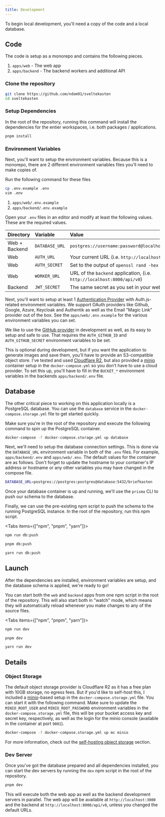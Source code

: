 ```yaml
---
title: Development
---
```


To begin local development, you'll need a copy of the code and a local database.

## Code

The code is setup as a monorepo and contains the following pieces.

1. `apps/web` - The web app
2. `apps/backend` - The backend workers and additional API

<Steps>
<Step>

### Clone the repository

```bash
git clone https://github.com/ndom91/sveltekasten
cd sveltekasten
```

</Step>
<Step>

### Setup Dependencies

In the root of the repository, running this command will install the dependencies for the entier workspaces, i.e. both packages / applications.

```bash
pnpm install
```

</Step>
<Step>

### Environment Variables

Next, you'll want to setup the environment variables. Because this is a monorepo, there are 2 different environment variables files you'll need to make copies of.

Run the following command for these files

```bash
cp .env.example .env
vim .env
```

1. `apps/web/.env.example`
2. `apps/backend/.env.example`

Open your `.env` files in an editor and modify at least the following values. These are the required values.

| Directory     | Variable       | Value                                                                   |
| :------------ | :------------- | :---------------------------------------------------------------------- |
| Web + Backend | `DATABASE_URL` | `postgres://username:password@localhost:5432/postgres`                  |
| Web           | `AUTH_URL`     | Your current URL (i.e. `http://localhost:3000`)                         |
| Web           | `AUTH_SECRET`  | Set to the output of `openssl rand -hex 33`                             |
| Web           | `WORKER_URL`   | URL of the `backend` application, (i.e. `http://localhost:8000/api/v0`) |
| Backend       | `JWT_SECRET`   | The same secret as you set in your web's `AUTH_SECRET`                  |

Next, you'll want to setup at least 1 [Authentication Provider](https://authjs.dev) with Auth.js-related environment variables. We support OAuth providers like Github, Google, Azure, Keycloak and Authentik as well as the Email "Magic Link" provider out of the box. See the `apps/web/.env.example` for the various environment variables you can set.

We like to use the [GitHub provider](https://authjs-nextra-docs.vercel.app/getting-started/providers/github) in development as well, as its easy to setup and safe to use. That requires the `AUTH_GITHUB_ID` and `AUTH_GITHUB_SECRET` environment variables to be set.

This is optional during development, but if you want the application to generate images and save them, you'll have to provide an S3-compatible object store. I've tested and used [Cloudflare R2](https://www.cloudflare.com/developer-platform/r2/), but also provided a [minio](https://min.io) container setup in the `docker-compose.yml` so you don't have to use a cloud provider. To set this up, you'll have to fill in the `BUCKET_*` environment variables in the backends `apps/backend/.env` file.

</Step>
</Steps>

## Database

The other critical piece to working on this application locally is a PostgreSQL database. You can use the `database` service in the `docker-compose.storage.yml` file to get started quickly.

<Steps>
<Step>

Make sure you're in the root of the repository and execute the following command to spin up the PostgreSQL container.

```bash
docker-compose -f docker-compose.storage.yml up database
```

</Step>
<Step>

Next, we'll need to setup the database connection settings. This is done via the `DATABASE_URL` environment variable in both of the `.env` files. For example, `apps/backend/.env` and `apps/web/.env`. The default values for the container are as follows. Don't forget to update the hostname to your container&apos;s IP address or hostname or any other variables you may have changed in the compose file.

```bash
DATABASE_URL=postgres://postgres:postgres@database:5432/briefkasten
```

</Step>
<Step>

Once your database container is up and running, we'll use the `prisma` CLI to push our schema to the database.

Finally, we can use the pre-existing npm script to push the schema to the running PostgreSQL instance. In the root of the repository, run this npm script.

<Tabs items={["npm", "pnpm", "yarn"]}>
  <Tab value="npm">

```bash
npm run db:push
```

  </Tab>
  <Tab value="pnpm">

```bash
pnpm db:push
```

  </Tab>
  <Tab value="yarn">

```bash
yarn run db:push
```

  </Tab>
</Tabs>

</Step>
</Steps>

## Launch

After the dependencies are installed, environment variables are setup, and the database schema is applied, we're ready to go!

You can start both the `web` and `backend` apps from one npm script in the root of the repository. This will also start both in "watch" mode, which means they will automatically reload whenever you make changes to any of the source files.

<Tabs items={["npm", "pnpm", "yarn"]}>
  <Tab value="npm">

```bash
npm run dev
```

  </Tab>
  <Tab value="pnpm">

```bash
pnpm dev
```

  </Tab>
  <Tab value="yarn">

```bash
yarn run dev
```

  </Tab>
</Tabs>

## Details

### Object Storage

The default object storage provider is Cloudflare R2 as it has a free plan with 10GB storage, no egress fees. But if you'd like to self-host this, I included a [minio](https://min.io)-based setup in the `docker-compose.storage.yml` file. You can start it with the following command. Make sure to update the `MINIO_ROOT_USER` and `MINIO_ROOT_PASSWORD` environment variables in the `docker-compose.storage.yml` file, this will be your bucket access key and secret key, respectively, as well as the login for the minio console (available in the container at port `9001`).

```bash
docker-compose -f docker-compose.storage.yml up mc minio
```

For more information, check out the [self-hosting object storage](/docs/self-hosting#object-storage) section.

### Dev Server

Once you've got the database prepared and all dependencies installed, you can start the dev servers by running the `dev` npm script in the root of the repository.

```bash
pnpm dev
```

This will execute both the web app as well as the backend development servers in parallel. The web app will be available at `http://localhost:3000` and the backend at `http://localhost:8000/api/v0`, unless you changed the default URLs.
